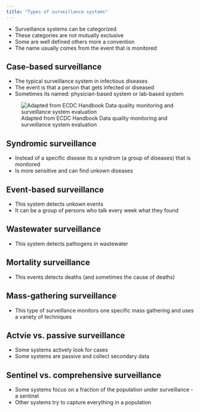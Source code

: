 ```yaml
---
title: "Types of surveillance systems"
---
```


- Surveillance systems can be categorized 
- These categories are not mutually exclusive
- Some are well defined others more a convention
- The name usually comes from the event that is monitored

## Case-based surveillance
- The typical surveillance system in infectious diseases
- The event is that a person that gets infected or diseased
- Sometimes its named: physician-based system or lab-based system

![Adapted from ECDC Handbook Data quality monitoring and surveillance system evaluation](../img/types_scope.jpg)

## Syndromic surveillance
- Instead of a specific disease its a syndrom (a group of diseases) that is monitored
- Is more sensitive and can find unkown diseases

## Event-based surveillance
- This system detects unkown events
- It can be a group of persons who talk every week what they found

## Wastewater surveillance
- This system detects pathogens in wastewater 

## Mortality surveillance
- This events detects deaths (and sometimes the cause of deaths)

## Mass-gathering surveillance
- This type of surveillance monitors one specific mass gathering and uses a variety of techniques 

## Actvie vs. passive surveillance
- Some systems actively look for cases 
- Some systems are passive and collect secondary data

## Sentinel vs. comprehensive surveillance
- Some systems focus on a fraction of the population under surveillance - a sentinel
- Other systems try to capture everything in a population
